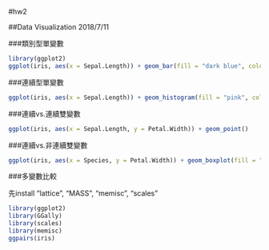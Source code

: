 #hw2

##Data Visualization
  2018/7/11

###類別型單變數
  
```r
library(ggplot2)
ggplot(iris, aes(x = Sepal.Length)) + geom_bar(fill = "dark blue", colour = "white")
```

###連續型單變數

```r
ggplot(iris, aes(x = Sepal.Length)) + geom_histogram(fill = "pink", colour = "white")
```

###連續vs.連續雙變數

```r
ggplot(iris, aes(x = Sepal.Length, y = Petal.Width)) + geom_point()
```

###連續vs.非連續雙變數

```r
ggplot(iris, aes(x = Species, y = Petal.Width)) + geom_boxplot(fill = "sky blue")
```

###多變數比較

先install "lattice", "MASS", "memisc", "scales"
```r
library(ggplot2)
library(GGally)
library(scales)
library(memisc)
ggpairs(iris)
```
